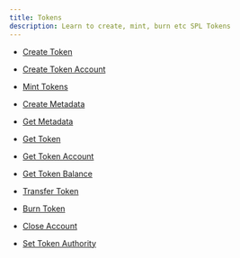 ---
title: Tokens
description: Learn to create, mint, burn etc SPL Tokens
---

- [Create Token](/docs/tokens/create-token)
- [Create Token Account](/docs/tokens/create-account)
- [Mint Tokens](/docs/tokens/mint-accounts)

- [Create Metadata](/docs/tokens/create-metadata)
- [Get Metadata](/docs/tokens/get-metadata)

- [Get Token](/docs/tokens/get-token)
- [Get Token Account](/docs/tokens/get-token-account)
- [Get Token Balance](/docs/tokens/get-token-balance)

- [Transfer Token](/docs/tokens/transfer-token)
- [Burn Token](/docs/tokens/burn-token)

- [Close Account](/docs/tokens/close-account)

- [Set Token Authority](/docs/tokens/set-token-authority)
